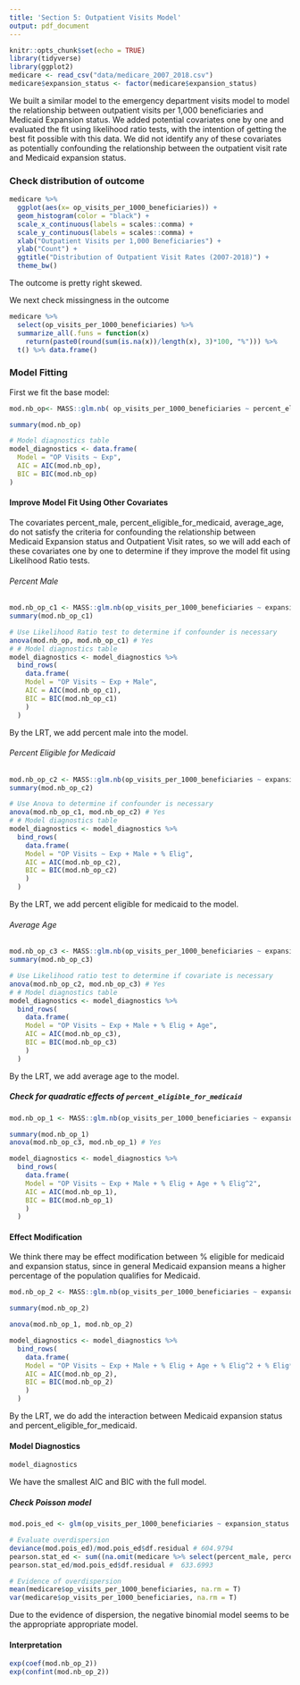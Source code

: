 ```yaml
---
title: 'Section 5: Outpatient Visits Model'
output: pdf_document
---
```


```r
knitr::opts_chunk$set(echo = TRUE)
library(tidyverse)
library(ggplot2)
medicare <- read_csv("data/medicare_2007_2018.csv")
medicare$expansion_status <- factor(medicare$expansion_status)
```  

We built a similar model to the emergency department visits model to model the relationship between outpatient visits per 1,000 beneficiaries and Medicaid Expansion status.  We added potential covariates one by one and evaluated the fit using likelihood ratio tests, with the intention of getting the best fit possible with this data. We did not identify any of these covariates as potentially confounding the relationship between the outpatient visit rate and Medicaid expansion status.  

### Check distribution of outcome  

```r
medicare %>% 
  ggplot(aes(x= op_visits_per_1000_beneficiaries)) +
  geom_histogram(color = "black") +
  scale_x_continuous(labels = scales::comma) +
  scale_y_continuous(labels = scales::comma) +
  xlab("Outpatient Visits per 1,000 Beneficiaries") +
  ylab("Count") +
  ggtitle("Distribution of Outpatient Visit Rates (2007-2018)") +
  theme_bw()
```    
The outcome is pretty right skewed.  

We next check missingness in the outcome  

```r
medicare %>% 
  select(op_visits_per_1000_beneficiaries) %>% 
  summarize_all(.funs = function(x) 
    return(paste0(round(sum(is.na(x))/length(x), 3)*100, "%"))) %>% 
  t() %>% data.frame() 
```


### Model Fitting      

First we fit the base model:  
```r
mod.nb_op<- MASS::glm.nb( op_visits_per_1000_beneficiaries ~ percent_eligible_for_medicaid +  offset(log(year)), data = medicare)

summary(mod.nb_op)

# Model diagnostics table
model_diagnostics <- data.frame(
  Model = "OP Visits ~ Exp",
  AIC = AIC(mod.nb_op),
  BIC = BIC(mod.nb_op)
)
```  

#### Improve Model Fit Using Other Covariates 

The covariates percent_male, percent_eligible_for_medicaid, average_age, do not satisfy the criteria for confounding the relationship between Medicaid Expansion status and Outpatient Visit rates, so we will add each of these covariates one by one to determine if they improve the model fit using Likelihood Ratio tests.  

###### Percent Male

```r
mod.nb_op_c1 <- MASS::glm.nb(op_visits_per_1000_beneficiaries ~ expansion_status + percent_male + offset(log(year)), data = medicare)
summary(mod.nb_op_c1)           

# Use Likelihood Ratio test to determine if confounder is necessary
anova(mod.nb_op, mod.nb_op_c1) # Yes 
# # Model diagnostics table
model_diagnostics <- model_diagnostics %>% 
  bind_rows(
    data.frame(
    Model = "OP Visits ~ Exp + Male",
    AIC = AIC(mod.nb_op_c1),
    BIC = BIC(mod.nb_op_c1)
    )
  )

```    

By the LRT, we add percent male into the model.  

###### Percent Eligible for Medicaid
```r
mod.nb_op_c2 <- MASS::glm.nb(op_visits_per_1000_beneficiaries ~ expansion_status + percent_male + percent_eligible_for_medicaid + offset(log(year)), data = medicare)
summary(mod.nb_op_c2)           

# Use Anova to determine if confounder is necessary
anova(mod.nb_op_c1, mod.nb_op_c2) # Yes 
# # Model diagnostics table
model_diagnostics <- model_diagnostics %>% 
  bind_rows(
    data.frame(
    Model = "OP Visits ~ Exp + Male + % Elig",
    AIC = AIC(mod.nb_op_c2),
    BIC = BIC(mod.nb_op_c2)
    )
  )

```    

By the LRT, we add percent eligible for medicaid to the model.  

###### Average Age
```r
mod.nb_op_c3 <- MASS::glm.nb(op_visits_per_1000_beneficiaries ~ expansion_status + percent_male + percent_eligible_for_medicaid + average_age + offset(log(year)), data = medicare)
summary(mod.nb_op_c3)           

# Use Likelihood ratio test to determine if covariate is necessary
anova(mod.nb_op_c2, mod.nb_op_c3) # Yes 
# # Model diagnostics table
model_diagnostics <- model_diagnostics %>% 
  bind_rows(
    data.frame(
    Model = "OP Visits ~ Exp + Male + % Elig + Age",
    AIC = AIC(mod.nb_op_c3),
    BIC = BIC(mod.nb_op_c3)
    )
  )
```    

By the LRT, we add average age to the model.  

##### Check for quadratic effects of `percent_eligible_for_medicaid`   
```r
mod.nb_op_1 <- MASS::glm.nb(op_visits_per_1000_beneficiaries ~ expansion_status + percent_male + percent_eligible_for_medicaid + average_age + percent_eligible_for_medicaid_2 + offset(log(year)), data = medicare %>% mutate(percent_eligible_for_medicaid_2 = percent_eligible_for_medicaid^2))

summary(mod.nb_op_1)
anova(mod.nb_op_c3, mod.nb_op_1) # Yes 

model_diagnostics <- model_diagnostics %>% 
  bind_rows(
    data.frame(
    Model = "OP Visits ~ Exp + Male + % Elig + Age + % Elig^2",
    AIC = AIC(mod.nb_op_1),
    BIC = BIC(mod.nb_op_1)
    )
  )
```       

#### Effect Modification  

We think there may be effect modification between % eligible for medicaid and expansion status, since in general Medicaid expansion means a higher percentage of the population qualifies for Medicaid.  

```r
mod.nb_op_2 <- MASS::glm.nb(op_visits_per_1000_beneficiaries ~ expansion_status + percent_male + percent_eligible_for_medicaid + average_age + percent_eligible_for_medicaid_2  + percent_eligible_for_medicaid*expansion_status+ offset(log(year)), data = medicare %>% mutate(percent_eligible_for_medicaid_2 = percent_eligible_for_medicaid^2))

summary(mod.nb_op_2)

anova(mod.nb_op_1, mod.nb_op_2)

model_diagnostics <- model_diagnostics %>% 
  bind_rows(
    data.frame(
    Model = "OP Visits ~ Exp + Male + % Elig + Age + % Elig^2 + % Elig*Exp",
    AIC = AIC(mod.nb_op_2),
    BIC = BIC(mod.nb_op_2)
    )
  )
```     

By the LRT, we do add the interaction between Medicaid expansion status and percent_eligible_for_medicaid.  

#### Model Diagnostics  


```r
model_diagnostics
```      
We have the smallest AIC and BIC with the full model.

##### Check Poisson model  

```r
mod.pois_ed <- glm(op_visits_per_1000_beneficiaries ~ expansion_status + percent_male + percent_eligible_for_medicaid + average_age + percent_eligible_for_medicaid_2  + percent_eligible_for_medicaid*expansion_status+ offset(log(year)), data = medicare %>% mutate(percent_eligible_for_medicaid_2 = percent_eligible_for_medicaid^2), family = "poisson")

# Evaluate overdispersion
deviance(mod.pois_ed)/mod.pois_ed$df.residual # 604.9794
pearson.stat_ed <- sum((na.omit(medicare %>% select(percent_male, percent_eligible_for_medicaid, average_age,op_visits_per_1000_beneficiaries, expansion_status))$op_visits_per_1000_beneficiaries - fitted(mod.pois_ed))^2/fitted(mod.pois_ed))
pearson.stat_ed/mod.pois_ed$df.residual #  633.6993

# Evidence of overdispersion 
mean(medicare$op_visits_per_1000_beneficiaries, na.rm = T) 
var(medicare$op_visits_per_1000_beneficiaries, na.rm = T)  
```   

Due to the evidence of dispersion, the negative binomial model seems to be the appropriate appropriate model.  


#### Interpretation  

```r
exp(coef(mod.nb_op_2))
exp(confint(mod.nb_op_2))
```  
